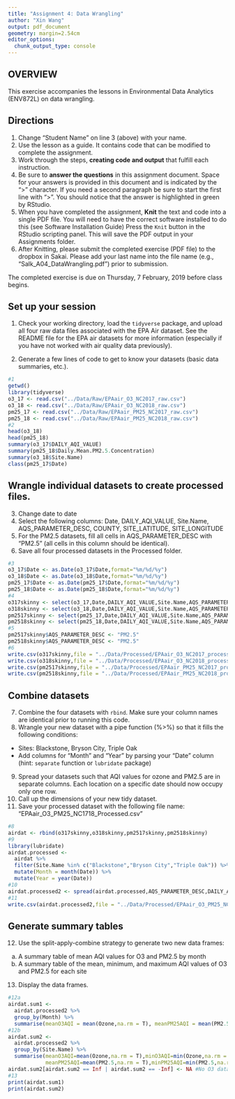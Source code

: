 ```yaml
---
title: "Assignment 4: Data Wrangling"
author: "Xin Wang"
output: pdf_document
geometry: margin=2.54cm
editor_options: 
  chunk_output_type: console
---
```


## OVERVIEW

This exercise accompanies the lessons in Environmental Data Analytics (ENV872L) on data wrangling. 

## Directions
1. Change "Student Name" on line 3 (above) with your name.
2. Use the lesson as a guide. It contains code that can be modified to complete the assignment.
3. Work through the steps, **creating code and output** that fulfill each instruction.
4. Be sure to **answer the questions** in this assignment document.
Space for your answers is provided in this document and is indicated by the ">" character.
If you need a second paragraph be sure to start the first line with ">".
You should notice that the answer is highlighted in green by RStudio. 
6. When you have completed the assignment, **Knit** the text and code into a single PDF file.
You will need to have the correct software installed to do this (see Software Installation Guide)
Press the `Knit` button in the RStudio scripting panel.
This will save the PDF output in your Assignments folder.
8. After Knitting, please submit the completed exercise (PDF file) to the dropbox in Sakai. Please add your last name into the file name (e.g., "Salk_A04_DataWrangling.pdf") prior to submission.

The completed exercise is due on Thursday, 7 February, 2019 before class begins.

## Set up your session 
1. Check your working directory, load the `tidyverse` package, and upload all four raw data files associated with the EPA Air dataset. See the README file for the EPA air datasets for more information (especially if you have not worked with air quality data previously). 

2. Generate a few lines of code to get to know your datasets (basic data summaries, etc.).

```r
#1
getwd()
library(tidyverse)
o3_17 <- read.csv("../Data/Raw/EPAair_O3_NC2017_raw.csv")
o3_18 <- read.csv("../Data/Raw/EPAair_O3_NC2018_raw.csv")
pm25_17 <- read.csv("../Data/Raw/EPAair_PM25_NC2017_raw.csv")
pm25_18 <- read.csv("../Data/Raw/EPAair_PM25_NC2018_raw.csv")
#2
head(o3_18)
head(pm25_18)
summary(o3_17$DAILY_AQI_VALUE)
summary(pm25_18$Daily.Mean.PM2.5.Concentration)
summary(o3_18$Site.Name)
class(pm25_17$Date)
```

## Wrangle individual datasets to create processed files.
3. Change date to date
4. Select the following columns: Date, DAILY_AQI_VALUE, Site.Name, AQS_PARAMETER_DESC, COUNTY, SITE_LATITUDE, SITE_LONGITUDE
5. For the PM2.5 datasets, fill all cells in AQS_PARAMETER_DESC with "PM2.5" (all cells in this column should be identical).
6. Save all four processed datasets in the Processed folder.

```r
#3
o3_17$Date <- as.Date(o3_17$Date,format="%m/%d/%y")
o3_18$Date <- as.Date(o3_18$Date,format="%m/%d/%y")
pm25_17$Date <- as.Date(pm25_17$Date,format="%m/%d/%y")
pm25_18$Date <- as.Date(pm25_18$Date,format="%m/%d/%y")
#4
o317skinny <- select(o3_17,Date,DAILY_AQI_VALUE,Site.Name,AQS_PARAMETER_DESC,COUNTY,SITE_LATITUDE,SITE_LONGITUDE)
o318skinny <- select(o3_18,Date,DAILY_AQI_VALUE,Site.Name,AQS_PARAMETER_DESC,COUNTY,SITE_LATITUDE,SITE_LONGITUDE)
pm2517skinny <- select(pm25_17,Date,DAILY_AQI_VALUE,Site.Name,AQS_PARAMETER_DESC,COUNTY,SITE_LATITUDE,SITE_LONGITUDE)
pm2518skinny <- select(pm25_18,Date,DAILY_AQI_VALUE,Site.Name,AQS_PARAMETER_DESC,COUNTY,SITE_LATITUDE,SITE_LONGITUDE)
#5
pm2517skinny$AQS_PARAMETER_DESC <- "PM2.5"
pm2518skinny$AQS_PARAMETER_DESC <- "PM2.5"
#6
write.csv(o317skinny,file = "../Data/Processed/EPAair_O3_NC2017_processed.csv",row.names = F)
write.csv(o318skinny,file = "../Data/Processed/EPAair_O3_NC2018_processed.csv",row.names = F)
write.csv(pm2517skinny,file = "../Data/Processed/EPAair_PM25_NC2017_processed.csv",row.names = F)
write.csv(pm2518skinny,file = "../Data/Processed/EPAair_PM25_NC2018_processed.csv",row.names = F)
```


## Combine datasets
7. Combine the four datasets with `rbind`. Make sure your column names are identical prior to running this code. 
8. Wrangle your new dataset with a pipe function (%>%) so that it fills the following conditions: 

* Sites: Blackstone, Bryson City, Triple Oak
* Add columns for "Month" and "Year" by parsing your "Date" column (hint: `separate` function or `lubridate` package)

9. Spread your datasets such that AQI values for ozone and PM2.5 are in separate columns. Each location on a specific date should now occupy only one row.
10. Call up the dimensions of your new tidy dataset.
11. Save your processed dataset with the following file name: "EPAair_O3_PM25_NC1718_Processed.csv"

```r
#8
airdat <- rbind(o317skinny,o318skinny,pm2517skinny,pm2518skinny)
#9
library(lubridate)
airdat.processed <- 
  airdat %>%
  filter(Site.Name %in% c("Blackstone","Bryson City","Triple Oak")) %>%
  mutate(Month = month(Date)) %>%
  mutate(Year = year(Date))
#10
airdat.processed2 <- spread(airdat.processed,AQS_PARAMETER_DESC,DAILY_AQI_VALUE)
#11
write.csv(airdat.processed2,file = "../Data/Processed/EPAair_O3_PM25_NC1718_Processed.csv",row.names = F)
```


## Generate summary tables
12. Use the split-apply-combine strategy to generate two new data frames: 
a. A summary table of mean AQI values for O3 and PM2.5 by month
b. A summary table of the mean, minimum, and maximum AQI values of O3 and PM2.5 for each site
13. Display the data frames.

```r
#12a
airdat.sum1 <-
  airdat.processed2 %>%
  group_by(Month) %>%
  summarise(meanO3AQI = mean(Ozone,na.rm = T), meanPM25AQI = mean(PM2.5,na.rm = T))
#12b
airdat.sum2 <-
  airdat.processed2 %>%
  group_by(Site.Name) %>%
  summarise(meanO3AQI=mean(Ozone,na.rm = T),minO3AQI=min(Ozone,na.rm = T),maxO3AQI=max(Ozone,na.rm = T),
            meanPM25AQI=mean(PM2.5,na.rm = T),minPM25AQI=min(PM2.5,na.rm = T),maxPM25AQI=max(PM2.5,na.rm = T))
airdat.sum2[airdat.sum2 == Inf | airdat.sum2 == -Inf] <- NA #No O3 data in Triple Oak. Inf generated for min & max.
#13
print(airdat.sum1)
print(airdat.sum2)
```

